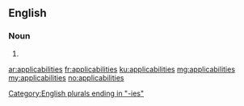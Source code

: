 ==English==

===Noun===
{{head|en|noun plural form}}

# {{plural of|applicability|lang=en}}

[[Category:English plurals ending in "-ies"]]

[[ar:applicabilities]]
[[fr:applicabilities]]
[[ku:applicabilities]]
[[mg:applicabilities]]
[[my:applicabilities]]
[[no:applicabilities]]